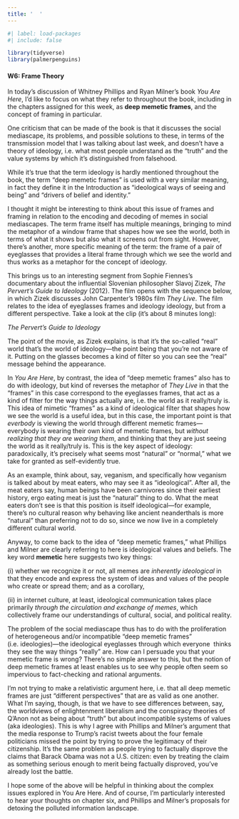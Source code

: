 ```yaml
---
title: '  '
---
```


```r
#| label: load-packages
#| include: false

library(tidyverse)
library(palmerpenguins)
```

#### W6: Frame Theory

In today's discussion of Whitney Phillips and Ryan Milner's book *You Are Here*, I'd like to focus on what they refer to throughout the book, including in the chapters assigned for this week, as **deep memetic frames**, and the concept of framing in particular.

One criticism that can be made of the book is that it discusses the social mediascape, its problems, and possible solutions to these, in terms of the transmission model that I was talking about last week, and doesn't have a theory of ideology, i.e. what most people understand as the "truth" and the value systems by which it's distinguished from falsehood.

While it's true that the term ideology is hardly mentioned throughout the book, the term "deep memetic frames" is used with a very similar meaning, in fact they define it in the Introduction as "ideological ways of seeing and being" and "drivers of belief and identity."

I thought it might be interesting to think about this issue of frames and framing in relation to the encoding and decoding of memes in social mediascapes. The term frame itself has multiple meanings, bringing to mind the metaphor of a window frame that shapes how we see the world, both in terms of what it shows but also what it screens out from sight. However, there's another, more specific meaning of the term: the frame of a pair of eyeglasses that provides a literal frame through which we see the world and thus works as a metaphor for the concept of ideology.

This brings us to an interesting segment from Sophie Fiennes's documentary about the influential Slovenian philosopher Slavoj Zizek, *The Pervert's Guide to Ideology* (2012). The film opens with the sequence below, in which Zizek discusses John Carpenter's 1980s film *They Live*. The film relates to the idea of eyeglasses frames and ideology ideology, but from a different perspective. Take a look at the clip (it's about 8 minutes long):

*The Pervert's Guide to Ideology*

The point of the movie, as Zizek explains, is that it's the so-called "real" world that's the world of ideology---the point being that you're not aware of it. Putting on the glasses becomes a kind of filter so you can see the "real" message behind the appearance.

In *You Are Here*, by contrast, the idea of "deep memetic frames" also has to do with ideology, but kind of reverses the metaphor of *They Live* in that the "frames" in this case correspond to the eyeglasses frames, that act as a kind of filter for the way things actually are, i.e. the world as it really/truly is. This idea of mimetic "frames" as a kind of ideological filter that shapes how we see the world is a useful idea, but in this case, the important point is that *everbody* is viewing the world through different memetic frames---everybody is wearing their own kind of memetic frames, but *without realizing that they are wearing them*, and thinking that they are just seeing the world as it really/truly is. This is the key aspect of ideology: paradoxically, it's precisely what seems most "natural" or "normal," what we take for granted as self-evidently true.

As an example, think about, say, veganism, and specifically how veganism is talked about by meat eaters, who may see it as "ideological". After all, the meat eaters say, human beings have been carnivores since their earliest history, ergo eating meat is just the "natural" thing to do. What the meat eaters don't see is that this position is itself ideological---for example, there's no cultural reason why behaving like ancient neanderthals is more "natural" than preferring not to do so, since we now live in a completely different cultural world.

Anyway, to come back to the idea of "deep memetic frames," what Phillips and Milner are clearly referring to here is ideological values and beliefs. The key word **memetic** here suggests two key things:

\(i\) whether we recognize it or not, all memes are *inherently ideological* in that they encode and express the system of ideas and values of the people who create or spread them; and as a corollary,

\(ii\) in internet culture, at least, ideological communication takes place primarily *through the circulation and exchange of memes*, which collectively frame our understandings of cultural, social, and political reality.

The problem of the social mediascape thus has to do with the proliferation of heterogeneous and/or incompatible "deep memetic frames" (i.e. ideologies)---the ideological eyeglasses through which everyone  thinks they see the way things "really" are. How can I persuade you that your memetic frame is wrong? There's no simple answer to this, but the notion of deep memetic frames at least enables us to see why people often seem so impervious to fact-checking and rational arguments.

I'm not trying to make a relativistic argument here, i.e. that all deep memetic frames are just "different perspectives" that are as valid as one another. What I'm saying, though, is that we have to see differences between, say, the worldviews of enlightenment liberalism and the conspiracy theories of Q'Anon not as being about "truth" but about incompatible systems of values (aka ideologies). This is why I agree with Phillips and Milner's argument that the media response to Trump's racist tweets about the four female politicians missed the point by trying to prove the legitimacy of their citizenship. It's the same problem as people trying to factually disprove the claims that Barack Obama was not a U.S. citizen: even by treating the claim as something serious enough to merit being factually disproved, you've already lost the battle.

I hope some of the above will be helpful in thinking about the complex issues explored in You Are Here. And of course, I'm particularly interested to hear your thoughts on chapter six, and Phillips and Milner's proposals for detoxing the polluted information landscape.
